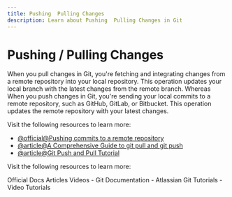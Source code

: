 ```yaml
---
title: Pushing  Pulling Changes
description: Learn about Pushing  Pulling Changes in Git
---
```


# Pushing / Pulling Changes

When you pull changes in Git, you're fetching and integrating changes from a remote repository into your local repository. This operation updates your local branch with the latest changes from the remote branch. Whereas When you push changes in Git, you're sending your local commits to a remote repository, such as GitHub, GitLab, or Bitbucket. This operation updates the remote repository with your latest changes.

Visit the following resources to learn more:

- [@official@Pushing commits to a remote repository](https://docs.github.com/en/get-started/using-git/pushing-commits-to-a-remote-repository)
- [@article@A Comprehensive Guide to git pull and git push](https://dev.to/alexmercedcoder/mastering-git-a-comprehensive-guide-to-git-pull-and-git-push-2eo3)
- [@article@Git Push and Pull Tutorial](https://www.datacamp.com/tutorial/git-push-pull)

Visit the following resources to learn more:

<Tabs defaultValue="official">
<TabsList>
<TabsTrigger value="official">Official Docs</TabsTrigger>
<TabsTrigger value="article">Articles</TabsTrigger>
<TabsTrigger value="video">Videos</TabsTrigger>
</TabsList>

<TabsContent value="official">
- <Link href="https://git-scm.com/docs">Git Documentation</Link>
</TabsContent>
<TabsContent value="article">
- <Link href="https://www.atlassian.com/git/tutorials">Atlassian Git Tutorials</Link>
</TabsContent>
<TabsContent value="video">
- <Link href="https://www.youtube.com/results?search_query=git+pushing--pulling-changes+tutorial">Video Tutorials</Link>
</TabsContent>
</Tabs>

<Outlet path="3-git-branching/remote/pushing--pulling-changes" />

